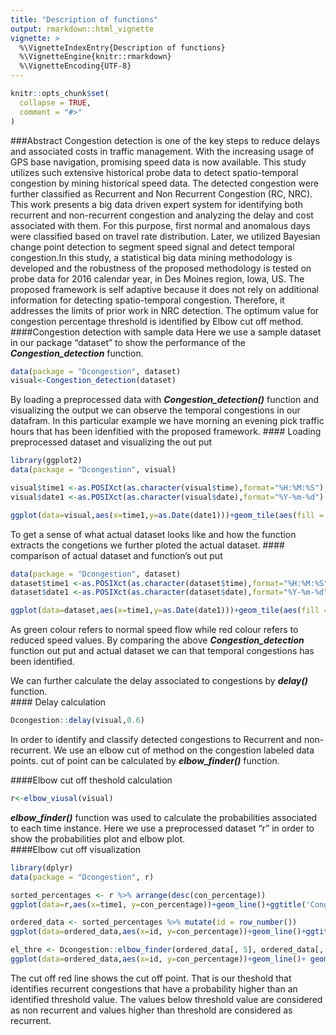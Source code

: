 ```yaml
---
title: "Description of functions"
output: rmarkdown::html_vignette
vignette: >
  %\VignetteIndexEntry{Description of functions}
  %\VignetteEngine{knitr::rmarkdown}
  %\VignetteEncoding{UTF-8}
---
```


```r
knitr::opts_chunk$set(
  collapse = TRUE,
  comment = "#>"
)
```
###Abstract
Congestion detection is one of the key steps to reduce delays and associated costs in traffic management. With the increasing usage of GPS base navigation, promising speed data is now available. This study utilizes such extensive historical probe data to detect spatio-temporal congestion by mining historical speed data. The detected congestion were further classified as Recurrent and Non Recurrent Congestion (RC, NRC). This work presents a big data driven expert system for identifying both recurrent and non-recurrent congestion and analyzing the delay and cost associated with them. For this purpose, first normal and anomalous days were classified based on travel rate distribution. Later, we utilized Bayesian change point detection to segment speed signal and detect temporal congestion.In this study, a statistical big data mining methodology is developed and the robustness of the proposed methodology is tested on probe data for 2016 calendar year, in Des Moines region, Iowa, US. The proposed framework is self adaptive because it does not rely on additional information for detecting spatio-temporal congestion. Therefore, it addresses the limits of prior work in NRC detection. The optimum value for congestion percentage threshold is identified by Elbow cut off method.
####Congestion detection with sample data 
Here we use a sample dataset in our package "dataset" to show the performance of the ***Congestion_detection*** function.
```r
data(package = "Dcongestion", dataset)
visual<-Congestion_detection(dataset)
```

By loading a preprocessed data with ***Congestion_detection()*** function and visualizing the output we can observe the temporal congestions in our datafram. In this particular example we have morning an evening pick traffic hours that has been idenfitied with the proposed framework.
#### Loading preprocessed dataset and visualizing the out put
```r

library(ggplot2)
data(package = "Dcongestion", visual)

visual$time1 <-as.POSIXct(as.character(visual$time),format="%H:%M:%S")
visual$date1 <-as.POSIXct(as.character(visual$date),format="%Y-%m-%d")

ggplot(data=visual,aes(x=time1,y=as.Date(date1)))+geom_tile(aes(fill = visual))+scale_fill_gradient(low="red",high="green",na.value="white")+ theme_bw()+ylab("")+ theme(panel.grid = element_blank() )
```

To get a sense of what actual dataset looks like and how the function extracts the congetions we further ploted the actual dataset.
#### comparison of actual dataset and function's out put 
```r
data(package = "Dcongestion", dataset)
dataset$time1 <-as.POSIXct(as.character(dataset$time),format="%H:%M:%S")
dataset$date1 <-as.POSIXct(as.character(dataset$date),format="%Y-%m-%d")

ggplot(data=dataset,aes(x=time1,y=as.Date(date1)))+geom_tile(aes(fill = Speed))+scale_fill_gradient(low="red",high="green",na.value="white")+ theme_bw()+ylab("")+ theme(panel.grid = element_blank() )
```

As green colour refers to normal speed flow while red colour refers to reduced speed values. By comparing the above ***Congestion_detection*** function out put and actual dataset we can that temporal congestions has been identified.  

We can further calculate the delay associated to congestions by ***delay()***  function.  
#### Delay calculation
```r
Dcongestion::delay(visual,0.6)
```
In order to identify and classify detected congestions to Recurrent and non-recurrent. We use an elbow cut of method on the congestion labeled data points. cut of point can be calculated by ***elbow_finder()***  function.

####Elbow cut off theshold calculation
```r

r<-elbow_viusal(visual)
```
***elbow_finder()***  function was used to calculate the probabilities associated to each time instance.
Here we use a preprocessed dataset "r" in order to show the probabilities plot and elbow plot.   
####Elbow cut off visualization
```r
library(dplyr)
data(package = "Dcongestion", r)

sorted_percentages <- r %>% arrange(desc(con_percentage))
ggplot(data=r,aes(x=time1, y=con_percentage))+geom_line()+ggtitle('Congestion probabilities')

ordered_data <- sorted_percentages %>% mutate(id = row_number())
ggplot(data=ordered_data,aes(x=id, y=con_percentage))+geom_line()+ggtitle('Elbow plot of pribabilities')

el_thre <- Dcongestion::elbow_finder(ordered_data[, 5], ordered_data[, 1])
ggplot(data=ordered_data,aes(x=id, y=con_percentage))+geom_line()+ geom_hline(yintercept=el_thre[2], linetype="dashed", color = "red", size=2)+ggtitle('Elbow plot of pribabilities and cut off point')

```
  
The cut off red line shows the cut off point. That is our theshold that identifies recurrent congestions that have a probability higher than an identified threshold value. The values below threshold value are considered as non recurrent and values higher than threshold are considered as recurrent.
